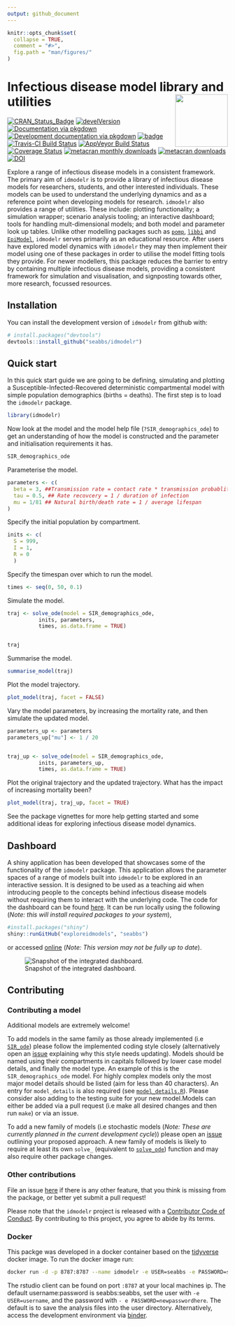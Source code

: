 ```yaml
---
output: github_document
---
```


<!-- README.md is generated from README.Rmd. Please edit that file -->

```r
knitr::opts_chunk$set(
  collapse = TRUE,
  comment = "#>",
  fig.path = "man/figures/"
)
```

#  Infectious disease model library and utilities  <img src="man/figures/logo.png" align="right" alt="" width="120" />

[![CRAN_Status_Badge](http://www.r-pkg.org/badges/version/idmodelr)](https://cran.r-project.org/package=idmodelr)
[![develVersion](https://img.shields.io/badge/devel%20version-0.3.0-blue.svg?style=flat)](https://github.com/idmodelr)
[![Documentation via pkgdown](https://img.shields.io/badge/Documentation-click here!-lightgrey.svg?style=flat)](https://www.samabbott.co.uk/idmodelr/)
[![Development documentation via pkgdown](https://img.shields.io/badge/Development Documentation-click here!-lightblue.svg?style=flat)](https://www.samabbott.co.uk/idmodelr/dev)
[![badge](https://img.shields.io/badge/Launch-idmodelr-lightblue.svg)](https://mybinder.org/v2/gh/seabbs/idmodelr/master?urlpath=rstudio)
[![Travis-CI Build Status](https://travis-ci.org/seabbs/idmodelr.svg?branch=master)](https://travis-ci.org/seabbs/idmodelr)
[![AppVeyor Build Status](https://ci.appveyor.com/api/projects/status/github/seabbs/idmodelr?branch=master&svg=true)](https://ci.appveyor.com/project/seabbs/idmodelr)
[![Coverage Status](https://img.shields.io/codecov/c/github/seabbs/idmodelr/master.svg)](https://codecov.io/github/seabbs/idmodelr?branch=master)
[![metacran monthly downloads](http://cranlogs.r-pkg.org/badges/idmodelr)](https://cran.r-project.org/package=idmodelr)
[![metacran downloads](http://cranlogs.r-pkg.org/badges/grand-total/idmodelr?color=ff69b4)](https://cran.r-project.org/package=idmodelr)
[![DOI](https://zenodo.org/badge/DOI/10.5281/zenodo.2641048.svg)](https://doi.org/10.5281/zenodo.2641048)

Explore a range of infectious disease models in a consistent framework. The primary aim of `idmodelr` is to provide a library of infectious disease models for researchers, students, and other interested individuals. These models can be used to understand the underlying dynamics and as a reference point when developing models for research. `idmodelr` also provides a range of utilities. These include: plotting functionality; a simulation wrapper; scenario analysis tooling; an interactive dashboard; tools for handling mult-dimensional models; and both model and parameter look up tables. Unlike other modelling packages such as [`pomp`](https://kingaa.github.io/pomp/), [`libbi`](http://libbi.org) and [`EpiModel`](http://www.epimodel.org), `idmodelr` serves primarily as an educational resource. After users have explored model dynamics with `idmodelr` they may then implement their model using one of these packages in order to utilise the model fitting tools they provide.  For newer modellers, this package reduces the barrier to entry by containing multiple infectious disease models, providing a consistent framework for simulation and visualisation, and signposting towards other, more research, focussed resources. 

## Installation

You can install the development version of `idmodelr` from github with:

```r
# install.packages("devtools")
devtools::install_github("seabbs/idmodelr")
```

## Quick start

In this quick start guide we are going to be defining, simulating and plotting a Susceptible-Infected-Recovered deterministic compartmental model with simple population demographics (births = deaths). The first step is to load the `idmodelr` package.

```r
library(idmodelr)
```

Now look at the model and the model help file (`?SIR_demographics_ode`) to get an understanding of how the model is constructed and the parameter and initialisation requirements it has.

```r
SIR_demographics_ode
```

Parameterise the model.

```r
parameters <- c(
  beta = 3, ##Transmission rate = contact rate * transmission probablity
  tau = 0.5, ## Rate recovcery = 1 / duration of infection
  mu = 1/81 ## Natural birth/death rate = 1 / average lifespan
)
```

Specify the initial population by compartment.

```r
inits <- c(
  S = 999,
  I = 1,
  R = 0
  )

```

Specify the timespan over which to run the model.

```r
times <- seq(0, 50, 0.1)
```

Simulate the model.


```r
traj <- solve_ode(model = SIR_demographics_ode,
          inits, parameters,
          times, as.data.frame = TRUE)


traj
```

Summarise the model. 

```r
summarise_model(traj)
```
Plot the model trajectory.

```r
plot_model(traj, facet = FALSE)
```


Vary the model parameters, by increasing the mortality rate, and then simulate the updated model.

```r
parameters_up <- parameters
parameters_up["mu"] <- 1 / 20


traj_up <- solve_ode(model = SIR_demographics_ode,
          inits, parameters_up,
          times, as.data.frame = TRUE)

```

Plot the original trajectory and the updated trajectory. What has the impact of increasing mortality been?

```r
plot_model(traj, traj_up, facet = TRUE)
```

See the package vignettes for more help getting started and some additional ideas for exploring infectious disease model dynamics.

## Dashboard 

A shiny application has been developed that showcases some of the functionality of the `idmodelr` package. This application allows the parameter spaces of a range of models built into `idmodelr` to be explored in an interactive session. It is designed to be used as a teaching aid when introducing people to the concepts behind infectious disease models without requiring them to interact with the underlying code. The code for the dashboard can be found [here](https://github.com/seabbs/exploreidmodels). It can be run locally using the following (*Note: this will install required packages to your system*), 

```r
#install.packages("shiny")
shiny::runGitHub("exploreidmodels", "seabbs")
```

or accessed [online](http://www.seabbs.co.uk/shiny/exploreidmodels) (*Note: This version may not be fully up to date*). 

![Snapshot of the integrated dashboard.](man/figures/exploreidmodels.png)


## Contributing 

### Contributing a model

Additional models are extremely welcome! 

To add models in the same family as those already implemented (i.e [`SIR_ode`](https://github.com/seabbs/idmodelr/blob/master/R/SIR.R)) please follow the implemented coding style closely (alternatively open an [issue](https://github.com/seabbs/idmodelr/issues) explaining why this style needs updating). Models should be named using their compartments in capitals followed by lower case model details, and finally the model type. An example of this is the `SIR_demographics_ode` model. For highly complex models only the most major model details should be listed (aim for less than 40 characters). An entry for `model_details` is also required (see [`model_details.R`](https://github.com/seabbs/idmodelr/blob/master/data-raw/model_details.R for help with this)). Please consider also adding to the testing suite for your new model.Models can either be added via a pull request (i.e make all desired changes and then run `make`) or via an issue. 

To add a new family of models (i.e stochastic models (*Note: These are currently planned in the current development cycle*)) please open an [issue](https://github.com/seabbs/idmodelr/issues) outlining your proposed approach. A new family of models is likely to require at least its own `solve_` (equivalent to [`solve_ode`](https://github.com/seabbs/idmodelr/blob/master/R/solve.R)) function and may also require other package changes.

### Other contributions

File an issue [here](https://github.com/seabbs/idmodelr/issues) if there is any other feature, that you think is missing from the package, or better yet submit a pull request!

Please note that the `idmodelr` project is released with a [Contributor Code of Conduct](.github/CODE_OF_CONDUCT.md). By contributing to this project, you agree to abide by its terms.

### Docker

This packge was developed in a docker container based on the [tidyverse](https://hub.docker.com/r/rocker/tidyverse/) docker image. To run the docker image run:

```bash
docker run -d -p 8787:8787 --name idmodelr -e USER=seabbs -e PASSWORD=seabbs seabbs/idmodelr
```

The rstudio client can be found on port `:8787` at your local machines ip. The default username:password is seabbs:seabbs, set the user with `-e USER=username`, and the password with ` - e PASSWORD=newpasswordhere`. The default is to save the analysis files into the user directory. Alternatively, access the development environment via [binder](https://mybinder.org/v2/gh/seabbs/idmodelr/master?urlpath=rstudio).


